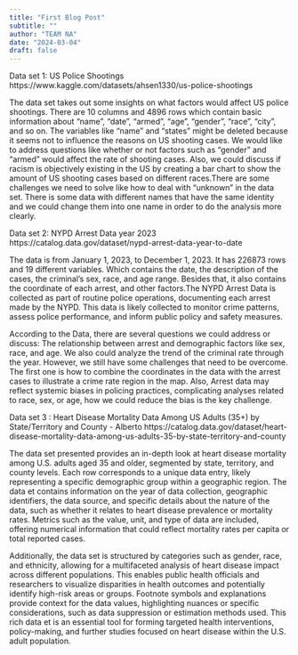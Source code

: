 ```yaml
---
title: "First Blog Post"
subtitle: ""
author: "TEAM NA"
date: "2024-03-04"
draft: false
---
```

Data set 1: US Police Shootings https://www.kaggle.com/datasets/ahsen1330/us-police-shootings

The data set takes out some insights on what factors would affect US police shootings. There are 10 columns and 4896 rows which contain basic information about “name”, “date”, “armed”, “age”, “gender”, “race”, “city”, and so on. The variables like “name” and “states” might be deleted because it seems not to influence the reasons on US shooting cases. We would like to address questions like whether or not factors such as “gender” and “armed” would affect the rate of shooting cases. Also, we could discuss if racism is objectively existing in the US by creating a bar chart to show the amount of US shooting cases based on different races.There are some challenges we need to solve like how to deal with “unknown” in the data set. There is some data with different names that have the same identity and we could change them into one name in order to do the analysis more clearly.


Data set 2: NYPD Arrest Data year 2023 
https://catalog.data.gov/dataset/nypd-arrest-data-year-to-date

The data is from January 1, 2023, to December 1, 2023. It has 226873 rows and 19 different variables.  Which contains the date, the description of the cases, the criminal’s sex, race, and age range. Besides that, it also contains the coordinate of each arrest, and other factors.The NYPD Arrest Data is collected as part of routine police operations, documenting each arrest made by the NYPD. This data is likely collected to monitor crime patterns, assess police performance, and inform public policy and safety measures.

According to the Data, there are several questions we could address or discuss:
The relationship between arrest and demographic factors like sex, race, and age. We also could analyze the trend of the criminal rate through the year. However, we still have some challenges that need to be overcome. The first one is how to combine the coordinates in the data with the arrest cases to illustrate a crime rate region in the map. Also, Arrest data may reflect systemic biases in policing practices, complicating analyses related to race, sex, or age, how we could reduce the bias is the key challenge.


Data set 3 : Heart Disease Mortality Data Among US Adults (35+) by State/Territory and County - Alberto
https://catalog.data.gov/dataset/heart-disease-mortality-data-among-us-adults-35-by-state-territory-and-county

The data set presented provides an in-depth look at heart disease mortality among U.S. adults aged 35 and older, segmented by state, territory, and county levels. Each row corresponds to a unique data entry, likely representing a specific demographic group within a geographic region. The data et contains information on the year of data collection, geographic identifiers, the data source, and specific details about the nature of the data, such as whether it relates to heart disease prevalence or mortality rates. Metrics such as the value, unit, and type of data are included, offering numerical information that could reflect mortality rates per capita or total reported cases.

Additionally, the data set is structured by categories such as gender, race, and ethnicity, allowing for a multifaceted analysis of heart disease impact across different populations. This enables public health officials and researchers to visualize disparities in health outcomes and potentially identify high-risk areas or groups. Footnote symbols and explanations provide context for the data values, highlighting nuances or specific considerations, such as data suppression or estimation methods used. This rich data et is an essential tool for forming targeted health interventions, policy-making, and further studies focused on heart disease within the U.S. adult population.

